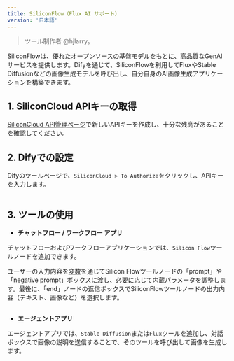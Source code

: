 ```yaml
---
title: SiliconFlow（Flux AI サポート）
version: '日本語'
---
```


> ツール制作者 @hjlarry。

SiliconFlowは、優れたオープンソースの基盤モデルをもとに、高品質なGenAIサービスを提供します。Difyを通じて、SiliconFlowを利用してFluxやStable Diffusionなどの画像生成モデルを呼び出し、自分自身のAI画像生成アプリケーションを構築できます。

## 1. SiliconCloud APIキーの取得

[SiliconCloud API管理ページ](https://cloud.siliconflow.cn/account/ak)で新しいAPIキーを作成し、十分な残高があることを確認してください。

## 2. Difyでの設定

Difyのツールページで、`SiliconCloud > To Authorize`をクリックし、APIキーを入力します。

<Frame caption="">
  <img src="/ja-jp/img/截屏2024-09-27 13.04.16.png" alt="" />
</Frame>

## 3. ツールの使用

* **チャットフロー / ワークフロー アプリ**

チャットフローおよびワークフローアプリケーションでは、`Silicon Flow`ツールノードを追加できます。

ユーザーの入力内容を[変数](../../build-app/flow-app/variables)を通じてSilicon Flowツールノードの「prompt」や「negative prompt」ボックスに渡し、必要に応じて内蔵パラメータを調整します。最後に、「end」ノードの返信ボックスでSiliconFlowツールノードの出力内容（テキスト、画像など）を選択します。

<Frame caption="">
  <img src="/ja-jp/img/截屏2024-09-27 13.17.40.png" alt="" />
</Frame>

* **エージェントアプリ**

エージェントアプリでは、`Stable Diffusion`または`Flux`ツールを追加し、対話ボックスで画像の説明を送信することで、そのツールを呼び出して画像を生成します。

<Frame caption="">
  <img src="/ja-jp/img/截屏2024-09-27 13.14.16.png" alt="" />
</Frame>

<Frame caption="">
  <img src="/ja-jp/img/截屏2024-09-27 13.13.06.png" alt="" />
</Frame>
